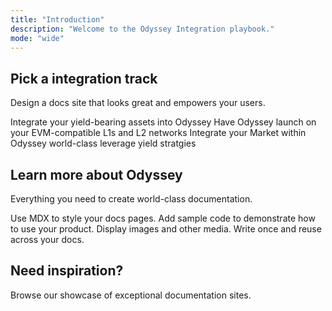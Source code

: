 ```yaml
---
title: "Introduction"
description: "Welcome to the Odyssey Integration playbook."
mode: "wide"
---
```


## Pick a integration track

Design a docs site that looks great and empowers your users.

<Columns cols={3}>
  <Card title="Collateral Assets" icon="pen-to-square" href="/collateral-assets">
    Integrate your yield-bearing assets into Odyssey
  </Card>
  <Card title="Networks" icon="palette" href="/networks">
    Have Odyssey launch on your EVM-compatible L1s and L2 networks
  </Card>
  <Card title="Markets" icon="map" href="/markets">
    Integrate your Market within Odyssey world-class leverage yield stratgies
  </Card>
</Columns>

## Learn more about Odyssey

Everything you need to create world-class documentation.

<Columns cols={2}>
  <Card title="Write with MDX" icon="pen-fancy" href="/essentials/markdown">
    Use MDX to style your docs pages.
  </Card>
  <Card title="Code samples" icon="code" href="/essentials/code">
    Add sample code to demonstrate how to use your product.
  </Card>
  <Card title="Images" icon="image" href="/essentials/images">
    Display images and other media.
  </Card>
  <Card title="Reusable snippets" icon="recycle" href="/essentials/reusable-snippets">
    Write once and reuse across your docs.
  </Card>
</Columns>

## Need inspiration?

<Card title="See complete examples" icon="stars" href="https://mintlify.com/customers">
  Browse our showcase of exceptional documentation sites.
</Card>